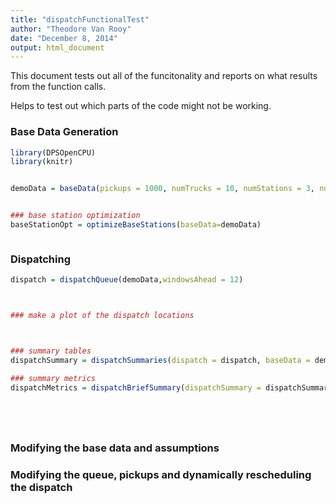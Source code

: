 ```yaml
---
title: "dispatchFunctionalTest"
author: "Theodore Van Rooy"
date: "December 8, 2014"
output: html_document
---
```


This document tests out all of the funcitonality and reports on what results from the function calls.  

Helps to test out which parts of the code might not be working.

### Base Data Generation

```r
library(DPSOpenCPU)
library(knitr)


demoData = baseData(pickups = 1000, numTrucks = 10, numStations = 3, numDropOffs = 10)


### base station optimization
baseStationOpt = optimizeBaseStations(baseData=demoData)



```

### Dispatching

```r

dispatch = dispatchQueue(demoData,windowsAhead = 12)



### make a plot of the dispatch locations



### summary tables
dispatchSummary = dispatchSummaries(dispatch = dispatch, baseData = demoData)

### summary metrics
dispatchMetrics = dispatchBriefSummary(dispatchSummary = dispatchSummary, baseData = demoData)






```


### Modifying the base data and assumptions


### Modifying the queue, pickups and dynamically rescheduling the dispatch

